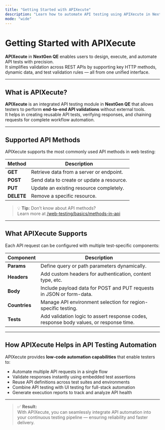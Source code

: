 ```yaml
---
title: "Getting Started with APIXecute"
description: "Learn how to automate API testing using APIXecute in NextGen QE — from supported methods to testing setup and execution."
mode: "wide"
---
```


# Getting Started with APIXecute

**APIXecute** in **NextGen QE** enables users to design, execute, and automate API tests with precision.  
It simplifies validation across REST APIs by supporting key HTTP methods, dynamic data, and test validation rules — all from one unified interface.

---

## What is APIXecute?

**APIXecute** is an integrated API testing module in **NextGen QE** that allows testers to perform **end-to-end API validations** without external tools.  
It helps in creating reusable API tests, verifying responses, and chaining requests for complete workflow automation.

---

## Supported API Methods

APIXecute supports the most commonly used API methods in web testing:

| Method | Description |
|---------|-------------|
| **GET** | Retrieve data from a server or endpoint. |
| **POST** | Send data to create or update a resource. |
| **PUT** | Update an existing resource completely. |
| **DELETE** | Remove a specific resource. |

> 💡 **Tip:** Don’t know about API methods?  
> Learn more at [/web-testing/basics/methods-in-api](/web-testing/basics/methods-in-api)

---

## What APIXecute Supports

Each API request can be configured with multiple test-specific components:

| Component | Description |
|------------|-------------|
| **Params** | Define query or path parameters dynamically. |
| **Headers** | Add custom headers for authentication, content type, etc. |
| **Body** | Include payload data for POST and PUT requests in JSON or form-data. |
| **Countries** | Manage API environment selection for region-specific testing. |
| **Tests** | Add validation logic to assert response codes, response body values, or response time. |

---

## How APIXecute Helps in API Testing Automation

APIXecute provides **low-code automation capabilities** that enable testers to:

- Automate multiple API requests in a single flow  
- Validate responses instantly using embedded test assertions  
- Reuse API definitions across test suites and environments  
- Combine API testing with UI testing for full-stack automation  
- Generate execution reports to track and analyze API health

---




> ✅ **Result:**  
> With APIXecute, you can seamlessly integrate API automation into your continuous testing pipeline — ensuring reliability and faster delivery.

